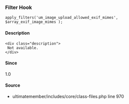 
### Filter Hook    
    
```
apply_filters('um_image_upload_allowed_exif_mimes', $array_exif_image_mimes );
```

#### Description
    <div class="description">
     Not available.
    </div>

#### Since
<div class="description">
1.0
</div>

#### Source
  - <Link href="/developer/files/includes-core-class-files#source-view.970">ultimatemember/includes/core/class-files.php</Link> <Link href="/developer/files/includes-core-class-files#source-view.970">line 970</Link>

